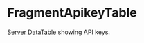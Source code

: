 

<Meta of={Stories} />

# FragmentApikeyTable

[Server DataTable](https://vuetifyjs.com/en/components/data-tables/server-side-tables/) showing API keys.

<Canvas of={Stories.Default} />
